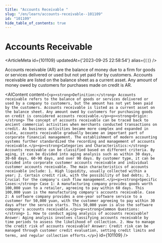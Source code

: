```yaml
---
title: "Accounts Receivable "
slug: "/en/learn/accounts-receivable--101109"
id: "101109"
hide_table_of_contents: true
---
```



# Accounts Receivable 

<ArticleMeta id={101109} updatedAt={'2023-09-25 22:58:54'} alias={`[]`} />
<div className='border-solid border-b border-t-0 my-4 border-[var(--ifm-color-gray-300)]' />

Accounts receivable (AR) are the balance of money due to a firm for goods or services delivered or used but not yet paid for by customers. Accounts receivable are listed on the balance sheet as a current asset. Any amount of money owed by customers for purchases made on credit is AR.

<AIContent content={`<p><strong>Definition:</strong> Accounts receivable refers to the balance of goods or services delivered or used by a company to customers, but the amount has not yet been paid by the customers. Accounts receivable is listed as a current asset on the balance sheet. Any amount owed by customers for purchasing goods on credit is considered accounts receivable.</p><p><strong>Origin:</strong> The concept of accounts receivable can be traced back to ancient commercial activities when merchants conducted transactions on credit. As business activities became more complex and expanded in scale, accounts receivable gradually became an important part of corporate financial management. The establishment of modern accounting systems further standardized the recording and management of accounts receivable.</p><p><strong>Categories and Characteristics:</strong> Accounts receivable can be classified based on different criteria. By aging, it can be divided into aging analysis such as within 30 days, 30-60 days, 60-90 days, and over 90 days. By customer type, it can be divided into corporate customer accounts receivable and individual customer accounts receivable. The main characteristics of accounts receivable include: 1. High liquidity, usually collected within a year; 2. Certain credit risk, with the possibility of bad debts; 3. Crucial for the company's cash flow management.</p><p><strong>Specific Cases:</strong> Case 1: A manufacturing company provides goods worth 100,000 yuan to a retailer, agreeing to pay within 60 days. This 100,000 yuan is the manufacturing company's accounts receivable. Case 2: A software company provides a one-year software service to a customer for 50,000 yuan, with the customer agreeing to pay within 30 days after the service starts. This 50,000 yuan is also the software company's accounts receivable.</p><p><strong>Common Questions:</strong> 1. How to conduct aging analysis of accounts receivable? Answer: Aging analysis involves classifying accounts receivable by time periods to assess the likelihood of collection. 2. How to manage the credit risk of accounts receivable? Answer: Credit risk can be managed through customer credit evaluation, setting credit limits and terms, and regular collection efforts.</p>`} id={101109} />
